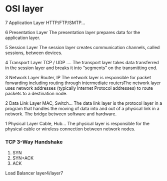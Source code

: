 # OSI layer


7 Application Layer
HTTP/FTP/SMTP...

6 Presentation Layer
The presentation layer prepares data for the application layer.

5 Session Layer
The session layer creates communication channels, called sessions, between devices.

4 Transport Layer
TCP / UDP ....
The transport layer takes data transferred in the session layer and breaks it into “segments” on the transmitting end. 

3 Network Layer
Router, IP
The network layer is responsible for packet forwarding including routing through intermediate routersThe network layer uses network addresses (typically Internet Protocol addresses) to route packets to a destination node.

2 Data Link Layer
MAC, Switch...
The data link layer is the protocol layer in a program that handles the moving of data into and out of a physical link in a network.
The bridge between software and hardware.

1 Physical Layer
Cable, Hub...
The physical layer is responsible for the physical cable or wireless connection between network nodes.


### TCP 3-Way Handshake

1. SYN
2. SYN+ACK
3. ACK

Load Balancer layer4/layer7